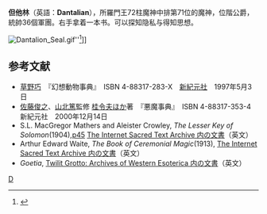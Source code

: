 '''但他林'''（英語：'''Dantalian'''），所羅門王72柱魔神中排第71位的魔神，位階公爵，統帥36個軍團。右手拿着一本书。可以探知隐私与得知思想。

[[File:Dantalion_Seal.gif|thumb]]''<ref>{{cite web|url=http://www.sacred-texts.com/grim/lks/lks05.htm#page_45|title=The Lesser Key of Solomon: Goetia: Shemhamphorash|work=sacred-texts.com|accessdate=2011-01-04|archive-date=2012-04-03|archive-url=https://www.webcitation.org/66dbvepRp?url=http://www.sacred-texts.com/grim/lks/lks05.htm#page_45|dead-url=no}}</ref>]]

== 参考文献 ==
{{Reflist}}

*[[草野巧|草野巧]]　『幻想動物事典』　ISBN 4-88317-283-X　[[新紀元社|新紀元社]]　1997年5月3日
*[[佐藤俊之|佐藤俊之]]、[[山北篤|山北篤]]監修 [[桂令夫|桂令夫]]ほか著　『悪魔事典』　ISBN 4-88317-353-4　新紀元社　2000年12月14日
* S.L. MacGregor Mathers and Aleister Crowley, ''The Lesser Key of Solomon''(1904),[http://www.sacred-texts.com/grim/lks/lks05.htm p45]{{WebCite|url=https://www.webcitation.org/66dbvepRp?url=http://www.sacred-texts.com/grim/lks/lks05.htm |date=20120403023119 |dateformat=iso }} [http://www.sacred-texts.com/grim/lks/index.htm The Internet Sacred Text Archive 内の文書]{{Wayback|url=http://www.sacred-texts.com/grim/lks/index.htm |date=20101202152038 }}（英文）
* Arthur Edward Waite, ''The Book of Ceremonial Magic''(1913), [http://www.sacred-texts.com/grim/bcm/index.htm The Internet Sacred Text Archive 内の文書]{{Wayback|url=http://www.sacred-texts.com/grim/bcm/index.htm |date=20101202152057 }}（英文）
* ''Goetia'', [http://www.esotericarchives.com/solomon/goetia.htm Twilit Grotto: Archives of Western Esoterica 内の文書]{{Wayback|url=http://www.esotericarchives.com/solomon/goetia.htm |date=20070523204557 }}（英文）

{{所羅門七十二柱魔神}}
[[category:所羅門七十二柱魔神|D]]
